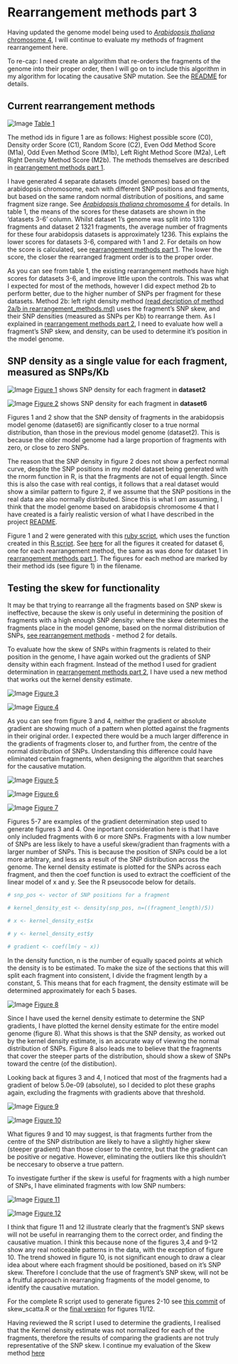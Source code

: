 Rearrangement methods part 3
========================================================

Having updated the genome model being used to [*Arabidopsis thaliana* chromosome 4](https://github.com/edwardchalstrey1/fragmented_genome_with_snps/blob/master/writeup/arabidopsis_chromosome4.md), I will continue to evaluate my methods of fragment rearrangement here.

To re-cap: I need create an algorithm that re-orders the fragments of the genome into their proper order, then I will go on to include this algorithm in my algorithm for locating the causative SNP mutation. See the [README](https://github.com/edwardchalstrey1/fragmented_genome_with_snps/blob/master/README.md) for details.

Current rearrangement methods
-----------

![Image](https://github.com/edwardchalstrey1/fragmented_genome_with_snps/blob/master/arabidopsis_datasets/scores_table.png?raw=true)
[Table 1](https://github.com/edwardchalstrey1/fragmented_genome_with_snps/blob/master/arabidopsis_datasets/scores_table.png)

The method ids in figure 1 are as follows: Highest possible score (C0), Density order Score (C1), Random Score (C2), Even Odd Method Score (M1a), Odd Even Method Score (M1b), Left Right Method Score (M2a), Left Right Density Method Score (M2b). The methods themselves are described in [rearrangement methods part 1](https://github.com/edwardchalstrey1/fragmented_genome_with_snps/blob/master/writeup/rearrangement_methods.md).

I have generated 4 separate datasets (model genomes) based on the arabidopsis chromosome, each with different SNP positions and fragments, but based on the same random normal distribution of positions, and same fragment size range. See [*Arabidopsis thaliana* chromosome 4](https://github.com/edwardchalstrey1/fragmented_genome_with_snps/blob/master/writeup/arabidopsis_chromosome4.md) for details. In table 1, the means of the scores for these datasets are shown in the 'datasets 3-6' column. Whilst dataset 1's genome was split into 1310 fragments and dataset 2 1321 fragments, the average number of fragments for these four arabidopsis datasets is approximately 1236. This explains the lower scores for datasets 3-6, compared with 1 and 2. For details on how the score is calculated, see [rearrangement methods part 1](https://github.com/edwardchalstrey1/fragmented_genome_with_snps/blob/master/writeup/rearrangement_methods.md). The lower the score, the closer the rearranged fragment order is to the proper order.

As you can see from table 1, the existing rearrangement methods have high scores for datasets 3-6, and improve little upon the controls. This was what I expected for most of the methods, however I did expect method 2b to perform better, due to the higher number of SNPs per fragment for these datasets. Method 2b: left right density method [(read decription of method 2a/b in rearrangement_methods.md)](https://github.com/edwardchalstrey1/fragmented_genome_with_snps/blob/master/writeup/rearrangement_methods.md) uses the fragment's SNP skew, and their SNP densities (measured as SNPs per Kb) to rearrange them. As I explained in [rearrangement methods part 2](https://github.com/edwardchalstrey1/fragmented_genome_with_snps/blob/master/writeup/p2_rearrangement_methods.md), I need to evaluate how well a fragment's SNP skew, and density, can be used to determine it's position in the model genome.

SNP density as a single value for each fragment, measured as SNPs/Kb
------------------

![Image](https://github.com/edwardchalstrey1/fragmented_genome_with_snps/blob/master/figures/figures_d2/d_o.png?raw=true)
[Figure 1](https://github.com/edwardchalstrey1/fragmented_genome_with_snps/blob/master/figures/figures_d2/d_o.png) shows SNP density for each fragment in **dataset2** 

![Image](https://github.com/edwardchalstrey1/fragmented_genome_with_snps/blob/master/arabidopsis_datasets/dataset6/figures/d_o.png?raw=true)
[Figure 2](https://github.com/edwardchalstrey1/fragmented_genome_with_snps/blob/master/arabidopsis_datasets/dataset6/figures/d_o.png) shows SNP density for each fragment in **dataset6**

Figures 1 and 2 show that the SNP density of fragments in the arabidopsis model genome (dataset6) are significantly closer to a true normal distribution, than those in the previous model genome (dataset2). This is because the older model genome had a large proportion of fragments with zero, or close to zero SNPs.

The reason that the SNP density in figure 2 does not show a perfect normal curve, despite the SNP positions in my model dataset being generated with the rnorm function in R, is that the fragments are not of equal length. Since this is also the case with real contigs, it follows that a real dataset would show a similar pattern to figure 2, if we assume that the SNP positions in the real data are also normally distributed. Since this is what I *am* assuming, I think that the model genome based on arabidopsis chromosome 4 that I have created is a fairly realistic version of what I have described in the project [README](https://github.com/edwardchalstrey1/fragmented_genome_with_snps/blob/master/README.md).

Figure 1 and 2 were generated with this [ruby script](https://github.com/edwardchalstrey1/fragmented_genome_with_snps/blob/master/scatter_graphs.rb), which uses the function created in this [R script](https://github.com/edwardchalstrey1/fragmented_genome_with_snps/blob/master/scatter_vectors.R). See [here](https://github.com/edwardchalstrey1/fragmented_genome_with_snps/tree/master/arabidopsis_datasets/dataset6/figures) for all the figures it created for dataset 6, one for each rearrangement method, the same as was done for dataset 1 in [rearrangement methods part 1](https://github.com/edwardchalstrey1/fragmented_genome_with_snps/blob/master/writeup/rearrangement_methods.md). The figures for each method are marked by their method ids (see figure 1) in the filename.

Testing the skew for functionality
----------

It may be that trying to rearrange all the fragments based on SNP skew is ineffective, because the skew is only useful in determining the position of fragments with a high enough SNP density: where the skew determines the fragments place in the model genome, based on the normal distribution of SNPs, [see rearrangement methods](https://github.com/edwardchalstrey1/fragmented_genome_with_snps/blob/master/writeup/rearrangement_methods.md) - method 2 for details.

To evaluate how the skew of SNPs within fragments is related to their position in the genome, I have again worked out the gradients of SNP density within each fragment. Instead of the method I used for gradient determination in [rearrangement methods part 2](https://github.com/edwardchalstrey1/fragmented_genome_with_snps/blob/master/writeup/p2_rearrangement_methods.md), I have used a new method that works out the kernel density estimate. 

![Image](https://github.com/edwardchalstrey1/fragmented_genome_with_snps/blob/master/arabidopsis_datasets/dataset6/figures/skew_scatter_grad.png?raw=true)
[Figure 3](https://github.com/edwardchalstrey1/fragmented_genome_with_snps/blob/master/arabidopsis_datasets/dataset6/figures/skew_scatter_grad.png)

![Image](https://github.com/edwardchalstrey1/fragmented_genome_with_snps/blob/master/arabidopsis_datasets/dataset6/figures/skew_scatter_abs.png?raw=true)
[Figure 4](https://github.com/edwardchalstrey1/fragmented_genome_with_snps/blob/master/arabidopsis_datasets/dataset6/figures/skew_scatter_abs.png)

As you can see from figure 3 and 4, neither the gradient or absolute gradient are showing much of a pattern when plotted against the fragments in their original order. I expected there would be a much larger difference in the gradients of fragments closer to, and further from, the centre of the normal distribution of SNPs. Understanding this difference could have eliminated certain fragments, when designing the algorithm that searches for the causative mutation.

![Image](https://github.com/edwardchalstrey1/fragmented_genome_with_snps/blob/master/arabidopsis_datasets/dataset6/figures/example_gradient_f257.png?raw=true)
[Figure 5](https://github.com/edwardchalstrey1/fragmented_genome_with_snps/blob/master/arabidopsis_datasets/dataset6/figures/example_gradient_f257.png)

![Image](https://github.com/edwardchalstrey1/fragmented_genome_with_snps/blob/master/arabidopsis_datasets/dataset6/figures/example_gradient_f687.png?raw=true)
[Figure 6](https://github.com/edwardchalstrey1/fragmented_genome_with_snps/blob/master/arabidopsis_datasets/dataset6/figures/example_gradient_f687.png)

![Image](https://github.com/edwardchalstrey1/fragmented_genome_with_snps/blob/master/arabidopsis_datasets/dataset6/figures/example_gradient_f1042.png?raw=true)
[Figure 7](https://github.com/edwardchalstrey1/fragmented_genome_with_snps/blob/master/arabidopsis_datasets/dataset6/figures/example_gradient_f1042.png)

Figures 5-7 are examples of the gradient determination step used to generate figures 3 and 4. One inportant consideration here is that I have only included fragments with 6 or more SNPs. Fragments with a low number of SNPs are less likely to have a useful skew/gradient than fragments with a larger number of SNPs. This is because the position of SNPs could be a lot more arbitrary, and less as a result of the SNP distribution across the genome. The kernel density estimate is plotted for the SNPs across each fragment, and then the coef function is used to extract the coefficient of the linear model of x and y. See the R pseusocode below for details.

```r
# snp_pos <- vector of SNP positions for a fragment

# kernel_density_est <- density(snp_pos, n=((fragment_length)/5))

# x <- kernel_density_est$x

# y <- kernel_density_est$y

# gradient <- coef(lm(y ~ x))
```

In the density function, n is the number of equally spaced points at which the density is to be estimated. To make the size of the sections that this will split each fragment into consistent, I divide the fragment length by a constant, 5. This means that for each fragment, the density estimate will be determined approximately for each 5 bases. 

![Image](https://github.com/edwardchalstrey1/fragmented_genome_with_snps/blob/master/arabidopsis_datasets/dataset6/figures/genome_kdens_snps.png?raw=true)
[Figure 8](https://github.com/edwardchalstrey1/fragmented_genome_with_snps/blob/master/arabidopsis_datasets/dataset6/figures/genome_kdens_snps.png)

Since I have used the kernel density estimate to determine the SNP gradients, I have plotted the kernel density estimate for the entire model genome (figure 8). What this shows is that the SNP density, as worked out by the kernel density estimate, is an accurate way of viewing the normal distribution of SNPs. Figure 8 also leads me to believe that the fragments that cover the steeper parts of the distribution, should show a skew of SNPs toward the centre (of the distibution).

Looking back at figures 3 and 4, I noticed that most of the fragments had a gradient of below 5.0e-09 (absolute), so I decided to plot these graphs again, excluding the fragments with gradients above that threshold.

![Image](https://github.com/edwardchalstrey1/fragmented_genome_with_snps/blob/master/arabidopsis_datasets/dataset6/figures/skew_scatter_grad_thresh.png?raw=true)
[Figure 9](https://github.com/edwardchalstrey1/fragmented_genome_with_snps/blob/master/arabidopsis_datasets/dataset6/figures/skew_scatter_grad_thresh.png)

![Image](https://github.com/edwardchalstrey1/fragmented_genome_with_snps/blob/master/arabidopsis_datasets/dataset6/figures/skew_scatter_abs_thresh.png?raw=true)
[Figure 10](https://github.com/edwardchalstrey1/fragmented_genome_with_snps/blob/master/arabidopsis_datasets/dataset6/figures/skew_scatter_abs_thresh.png)

What figures 9 and 10 may suggest, is that fragments further from the centre of the SNP distribution are likely to have a slightly higher skew (steeper gradient) than those closer to the centre, but that the gradient can be positive or negative. However, eliminating the outliers like this shouldn't be neccesary to observe a true pattern.

To investigate further if the skew is useful for fragments with a high number of SNPs, I have eliminated fragments with low SNP numbers:

![Image](https://github.com/edwardchalstrey1/fragmented_genome_with_snps/blob/master/arabidopsis_datasets/dataset6/figures/skew_scatter_abs30.png?raw=true)
[Figure 11](https://github.com/edwardchalstrey1/fragmented_genome_with_snps/blob/master/arabidopsis_datasets/dataset6/figures/skew_scatter_abs30.png)

![Image](https://github.com/edwardchalstrey1/fragmented_genome_with_snps/blob/master/arabidopsis_datasets/dataset6/figures/skew_scatter_abs50.png?raw=true)
[Figure 12](https://github.com/edwardchalstrey1/fragmented_genome_with_snps/blob/master/arabidopsis_datasets/dataset6/figures/skew_scatter_abs50.png)

I think that figure 11 and 12 illustrate clearly that the fragment's SNP skews will not be useful in rearranging them to the correct order, and finding the causative muation. I think this because none of the figures 3,4 and 9-12 show any real noticeable patterns in the data, with the exception of figure 10. The trend showed in figure 10, is not significant enough to draw a clear idea about where each fragment should be positioned, based on it's SNP skew. Therefore I conclude that the use of fragment's SNP skew, will not be a fruitful approach in rearranging fragments of the model genome, to identify the causative mutation.

For the complete R script used to generate figures 2-10 see [this commit](https://github.com/edwardchalstrey1/fragmented_genome_with_snps/commit/5580ac551555b1541dde114e6eda1fde92ff5111) of skew_scatta.R or the [final version](https://github.com/edwardchalstrey1/fragmented_genome_with_snps/blob/master/skew_scatta.R) for figures 11/12.

Having reviewed the R script I used to determine the gradients, I realised that the Kernel density estimate was not normalized for each of the fragments, therefore the results of comparing the gradients are not truly representative of the SNP skew.
I continue my evaluation of the Skew method [here](https://github.com/edwardchalstrey1/fragmented_genome_with_snps/blob/master/writeup/p4_rearrangement_methods.md)
